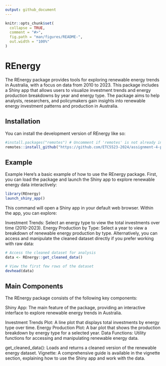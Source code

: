 ```yaml
---
output: github_document
---
```


<!-- README.md is generated from README.Rmd. Please edit that file -->

```r
knitr::opts_chunk$set(
  collapse = TRUE,
  comment = "#>",
  fig.path = "man/figures/README-",
  out.width = "100%"
)
```

# REnergy

<!-- badges: start -->
<!-- badges: end -->

The REnergy package provides tools for exploring renewable energy trends in Australia, with a focus on data from 2010 to 2023. This package includes a Shiny app that allows users to visualize investment trends and energy production breakdowns by year and energy type. The package aims to help analysts, researchers, and policymakers gain insights into renewable energy investment patterns and production in Australia.

## Installation

You can install the development version of REnergy like so:

```r
#install.packages("remotes") # Uncomment if 'remotes' is not already installed
remotes::install_github("https://github.com/ETC5523-2024/assignment-4-packages-and-shiny-apps-akshatamhaski/tree/main/REnergy")

```


## Example

Example
Here’s a basic example of how to use the REnergy package. First, you can load the package and launch the Shiny app to explore renewable energy data interactively:

```r
library(REnergy)
launch_shiny_app()

```

This command will open a Shiny app in your default web browser. Within the app, you can explore:

Investment Trends: Select an energy type to view the total investments over time (2010-2023).
Energy Production by Type: Select a year to view a breakdown of renewable energy production by type.
Alternatively, you can access and manipulate the cleaned dataset directly if you prefer working with raw data:

```r
# Access the cleaned dataset for analysis
data <- REnergy::get_cleaned_data()

# View the first few rows of the dataset
devhead(data)

```


## Main Components
The REnergy package consists of the following key components:

Shiny App: The main feature of the package, providing an interactive interface to explore renewable energy trends in Australia.

Investment Trends Plot: A line plot that displays total investments by energy type over time.
Energy Production Plot: A bar plot that shows the production breakdown by energy type for a selected year.
Data Functions: Utility functions for accessing and manipulating renewable energy data.

get_cleaned_data(): Loads and returns a cleaned version of the renewable energy dataset.
Vignette: A comprehensive guide is available in the vignette section, explaining how to use the Shiny app and work with the data.




